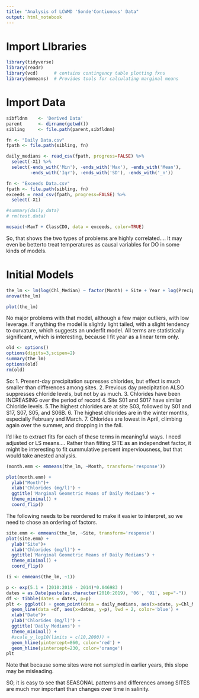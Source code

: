 ```yaml
---
title: "Analysis of LCWMD 'Sonde'Contiunous' Data"
output: html_notebook
---
```

# Import LIbraries  
```r
library(tidyverse)
library(readr)
library(vcd)      # contains contingency table plotting fxns
library(emmeans)  # Provides tools for calculating marginal means
```


# Import Data
```r
sibfldnm    <- 'Derived Data'
parent      <- dirname(getwd())
sibling     <- file.path(parent,sibfldnm)

fn <- "Daily Data.csv"
fpath <- file.path(sibling, fn)

daily_medians <- read_csv(fpath, progress=FALSE) %>%
  select(-X1) %>%
  select(-ends_with('Min'), -ends_with('Max'), -ends_with('Mean'),
         -ends_with('Iqr'), -ends_with('SD'), -ends_with('_n'))

fn <- "Exceeds Data.csv"
fpath <- file.path(sibling, fn)
exceeds = read_csv(fpath, progress=FALSE) %>%
  select(-X1)

#summary(daily_data)
# rm(test.data)
```
  
```r
mosaic(~MaxT + ClassCDO, data = exceeds, color=TRUE)
```
So, that shows the two types of problems are highly correlated....  It may even be betterto treat temperatures as causal variables for DO in some kinds of models.


# Initial Models
```r
the_lm <- lm(log(Chl_Median) ~ factor(Month) + Site + Year + log(Precip+1) + log(PPrecip+1), data = daily_medians)
anova(the_lm)
```


```r
plot(the_lm)
```

No major problems with that model, although a few major outliers, with low leverage.  If anything the model is slightly light tailed, with a slight tendency to curvature, which suggests an underfit model. All terms are statistically significant, which is interesting, because I fit year as a linear term only. 

```r
old <- options() 
options(digits=3,scipen=2)
summary(the_lm)
options(old)
rm(old)
```
So:
1. Present-day precipitation supresses chlorides, but effect is much smaller than differences among sites.
2. Previous day precipitation ALSO suppresses chloride levels, but not by as much.
3. Chlorides have been INCREASING over the period of record
4. Site S01 and S017 have similar Chloride levels.
5.The highest chlorides are at site S03, followed by S01 and S17, S07, S05, and S06B.
6. The highest chlorides are in the winter months, especially February and March.
7. Chlorides are lowest in April, climbing again over the summer, and dropping in the fall.

I'd like to extract fits for each of these terms in meaningful ways.  I need adjusted or LS means....
Rather than fitting SITE as an independnet factor, it might be interesting to fit cummulative percent imperviousness, but that would take anested analysis.

```r
(month.emm <- emmeans(the_lm, ~Month, transform='response'))
```
```r
plot(month.emm) +
  ylab("Month")+
  xlab('Chlorides (mg/l)') +
  ggtitle('Marginal Geometric Means of Daily Medians') +
  theme_minimal() +
  coord_flip()
```

The following needs to be reordered to make it easier to interpret, so we need to chose an ordering of factors.
```r
site.emm <- emmeans(the_lm, ~Site, transform='response')
plot(site.emm) +
  ylab("Site")+
  xlab('Chlorides (mg/l)') +
  ggtitle('Marginal Geometric Means of Daily Medians') +
  theme_minimal() +
  coord_flip() 
```

```r
(i <- emmeans(the_lm, ~1))
```

```r
p <- exp(5.1 + (2010:2019 - 2014)*0.046983 )
dates = as.Date(paste(as.character(2010:2019), '06', '01', sep="-"))
df <- tibble(dates = dates, p=p)
plt <- ggplot() + geom_point(data = daily_medians, aes(x=sdate, y=Chl_Median, color=Site)) +
  geom_line(data =df, aes(x=dates, y=p), lwd = 2, color='blue') +
  xlab("Date")+
  ylab('Chlorides (mg/l)') +
  ggtitle('Daily Medians') +
  theme_minimal() +
  #scale_y_log10(limits = c(10,2000)) +
  geom_hline(yintercept=860, color='red') +
  geom_hline(yintercept=230, color='orange') 
plt
```

Note that because some sites were not sampled in earlier years, this slope may be misleading.

SO, it is easy to see that SEASONAL patterns and differences among SITES are much mor important than changes over time in salinity. 
